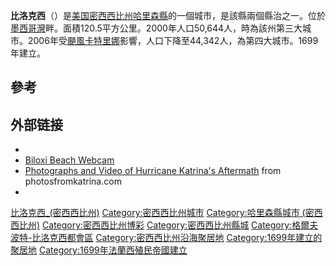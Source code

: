 {{multiple issues|
{{expand|time=2018-11-17T08:21:20+00:00}}
{{expert|time=2018-11-17T08:21:20+00:00}}
{{refimprove|time=2018-11-17T08:21:20+00:00}}
}}
{{Infobox settlement
| name                   = 比洛克西
| nicknames              = "The Playground of the South"<br>"Buck City"{{citation needed|date=August 2018}}
| motto                  = 
| settlement_type        = 市鎮
| image_skyline          = BiloxiLightHouseandVisitorsCenter.jpg
| image_caption          = 比洛克西的地標：比洛克西遊客中心和{{le|比洛克西燈塔|Biloxi Light}}（2011年攝）
| image_map              = Harrison County Mississippi Incorporated and Unincorporated areas Biloxi Highlighted.svg
| map_caption            = 比洛克西在密西西比州的位置
| pushpin_map            = USA
| pushpin_map_caption    = 比洛克西在美國的位置
| subdivision_type       = 國家
| subdivision_type1      = [[美国州份|州份]]
| subdivision_type2      = [[密西西比州县级行政区列表|县]]
| subdivision_name       = [[美國|美國]]
| subdivision_name1      = [[密西西比州|密西西比州]]
| subdivision_name2      = [[哈里森縣_(密西西比州)|哈里森縣]]
| government_type        = 
| leader_title           = 市長
| leader_name            = Andrew Gilich (R)
| established_title      = [[市法團|市法團]]
| established_date       = 1838年
| area_land_km2          = 111.34
| area_water_km2         = 64.35
| area_total_sq_mi       = 67.83
| area_magnitude         = 
| area_total_km2         = 175.68
| area_land_sq_mi        = 42.99
| area_water_sq_mi       = 24.84
| elevation_m            = 6
| elevation_ft           = 20
| coordinates            = {{coord|30|24|43|N|88|55|40|W|region:US-MS|display=inline,title}}
| population_as_of       = [[2010_United_States_Census|2010]]
| population_total       = 44054
| population_metro       = 379582
| pop_est_as_of          = 2019
| pop_est_footnotes      = <ref name="USCensusEst2019CenPopScriptOnlyDirtyFixDoNotUse">{{cite web|url=https://www.census.gov/programs-surveys/popest/data/tables.2019.html|date=May 24, 2020|title=Population and Housing Unit Estimates|publisher=United States Census Bureau|access-date=May 27, 2020|archive-date=2019-07-26|archive-url=https://web.archive.org/web/20190726235959/https://www.census.gov/programs-surveys/popest/data/tables.2019.html|dead-url=no}}</ref>
| population_est         = 46212
| population_density_km2 = 415.07
<!--2016 pop est.-->
| population_density_sq_mi = 1075.02
| unit_pref              = Imperial
| timezone               = [[North_American_Central_Time_Zone|CST]]
| utc_offset             = −6
| timezone_DST           = [[North_American_Central_Time_Zone|CDT]]
| utc_offset_DST         = −5
| postal_code_type       = [[ZIP_Code|ZIP Code]]s
| postal_code            = 39530–39535, 39540
| area_code              = [[Area_code_228|228]]
| blank_name             = [[Federal_Information_Processing_Standard|FIPS code]]
| blank_info             = 28-06220
| blank1_name            = [[Geographic_Names_Information_System|GNIS]] feature ID
| blank1_info            = 0667173
| website                = {{URL|www.biloxi.ms.us}}
| footnotes              = 
|area_footnotes = <ref name="CenPopGazetteer2019">{{cite web|title=2019 U.S. Gazetteer Files|url=https://www2.census.gov/geo/docs/maps-data/data/gazetteer/2019_Gazetteer/2019_gaz_place_28.txt|publisher=United States Census Bureau|access-date=July 26, 2020|archive-date=2020-10-17|archive-url=https://web.archive.org/web/20201017001709/https://www2.census.gov/geo/docs/maps-data/data/gazetteer/2019_Gazetteer/2019_gaz_place_28.txt|dead-url=no}}</ref>
}}
'''比洛克西'''（{{lang-en|Biloxi}}）是[[美国|美国]][[密西西比州|密西西比州]][[哈里森縣_(密西西比州)|哈里森縣]]的一個城市，是該縣兩個縣治之一。位於[[墨西哥灣|墨西哥灣]]畔。面積120.5平方公里。2000年人口50,644人，時為該州第三大城市。2006年受[[2005年飓风卡特里娜|颶風卡特里娜]]影響，人口下降至44,342人，為第四大城市。1699年建立。

== 參考 ==
{{reflist}}

== 外部链接 ==
{{Commons category|Biloxi, Mississippi}}
{{wikivoyage|Biloxi}}
* {{official website|http://www.biloxi.ms.us/}}
* [https://web.archive.org/web/20151222093015/http://gulfcoastbeachcams.com/cameras/shaggys Biloxi Beach Webcam]
* [http://www.photosfromkatrina.com/listview-biloxi.htm Photographs and Video of Hurricane Katrina's Aftermath] {{Wayback|url=http://www.photosfromkatrina.com/listview-biloxi.htm |date=20210128025554 }} from photosfromkatrina.com
* {{webarchive |url=https://web.archive.org/web/19980110155257/http://www.biloxi.ms.us/ |date=January 10, 1998 |title=City of Biloxi }}

{{DEFAULTSORT:Biloxi, Mississippi}}
[[Category:比洛克西_(密西西比州)|]]
[[Category:密西西比州城市|Category:密西西比州城市]]
[[Category:哈里森縣城市_(密西西比州)|Category:哈里森縣城市 (密西西比州)]]
[[Category:密西西比州博彩|Category:密西西比州博彩]]
[[Category:密西西比州縣城|Category:密西西比州縣城]]
[[Category:格爾夫波特-比洛克西都會區|Category:格爾夫波特-比洛克西都會區]]
[[Category:密西西比州沿海聚居地|Category:密西西比州沿海聚居地]]
[[Category:1699年建立的聚居地|Category:1699年建立的聚居地]]
[[Category:1699年法蘭西殖民帝國建立|Category:1699年法蘭西殖民帝國建立]]

{{Mississippi-geo-stub}}